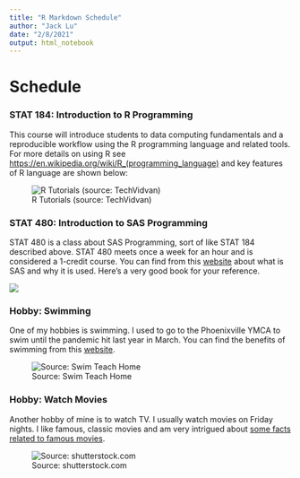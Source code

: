 ```yaml
---
title: "R Markdown Schedule"
author: "Jack Lu"
date: "2/8/2021"
output: html_notebook
---
```


# Schedule


### STAT 184: Introduction to R Programming
This course will introduce students to data computing fundamentals and a reproducible workflow using the R programming language and related tools. For more details on using R see <https://en.wikipedia.org/wiki/R_(programming_language)> and key features of R language are shown below:

![R Tutorials (source: TechVidvan)](https://techvidvan.com/tutorials/wp-content/uploads/sites/2/2019/11/Features-of-R.jpg)


### STAT 480: Introduction to SAS Programming

STAT 480 is a class about SAS Programming, sort of like STAT 184 described above. STAT 480 meets once a week for an hour and is considered a 1-credit course. You can find from this [website](https://libguides.library.kent.edu/statconsulting/SAS) about what is SAS and why it is used. Here's a very good book for your reference. 

![](https://images-na.ssl-images-amazon.com/images/I/31sLo1tWh7L._SX373_BO1,204,203,200_.jpg)


### Hobby: Swimming

One of my hobbies is swimming. I used to go to the Phoenixville YMCA to swim until the pandemic hit last year in March. You can find the benefits of swimming from this [website](https://www.betterhealth.vic.gov.au/health/healthyliving/swimming-health-benefits).

![Source: Swim Teach Home](https://www.swim-teach.com/images/benefits-of-swimming.jpg)

### Hobby: Watch Movies

Another hobby of mine is to watch TV. I usually watch movies on Friday nights. I like famous, classic movies and am very intrigued about [some facts related to famous movies](https://brightside.me/wonder-films/18-facts-you-didnt-know-about-famous-movies-382360/).


![Source: shutterstock.com](https://image.shutterstock.com/z/stock-vector-smiling-preschool-boy-kid-sitting-on-cushion-and-watching-film-on-tv-about-dog-and-butterfly-kid-1101658958.jpg)

